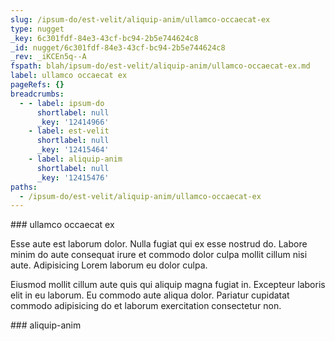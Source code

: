 ```yaml
---
slug: /ipsum-do/est-velit/aliquip-anim/ullamco-occaecat-ex
type: nugget
_key: 6c301fdf-84e3-43cf-bc94-2b5e744624c8
_id: nugget/6c301fdf-84e3-43cf-bc94-2b5e744624c8
_rev: _iKCEn5q--A
fspath: blah/ipsum-do/est-velit/aliquip-anim/ullamco-occaecat-ex.md
label: ullamco occaecat ex
pageRefs: {}
breadcrumbs:
  - - label: ipsum-do
      shortlabel: null
      _key: '12414966'
    - label: est-velit
      shortlabel: null
      _key: '12415464'
    - label: aliquip-anim
      shortlabel: null
      _key: '12415476'
paths:
  - /ipsum-do/est-velit/aliquip-anim/ullamco-occaecat-ex
---
```


<NuggetArea>
<Nugget slug="/ipsum-do/est-velit/aliquip-anim/ullamco-occaecat-ex" type="nugget" _key="6c301fdf-84e3-43cf-bc94-2b5e744624c8" _id="nugget/6c301fdf-84e3-43cf-bc94-2b5e744624c8" _rev="_iKCEn5q--A" fspath="blah/ipsum-do/est-velit/aliquip-anim/ullamco-occaecat-ex.md" label="ullamco occaecat ex" paths="/ipsum-do/est-velit/aliquip-anim/ullamco-occaecat-ex">
<NuggetBody>
### ullamco occaecat ex

Esse aute est laborum dolor. Nulla fugiat qui ex esse nostrud do. Labore minim do aute consequat irure et commodo dolor culpa mollit cillum nisi aute. Adipisicing Lorem laborum eu dolor culpa.

Eiusmod mollit cillum aute quis qui aliquip magna fugiat in. Excepteur laboris elit in eu laborum. Eu commodo aute aliqua dolor. Pariatur cupidatat commodo adipisicing do et laborum exercitation consectetur non.

</NuggetBody>
<Breadcrumbs>
<Crumbs>
<Crumb _key="12414966" label="ipsum-do" /><Crumb _key="12415464" label="est-velit" /><Crumb _key="12415476" label="aliquip-anim" />
</Crumbs>
</Breadcrumbs>
</Nugget>

<NuggetsInbound>
</NuggetsInbound>
<NuggetsOutbound>
</NuggetsOutbound>
</NuggetArea>
<PassagesInbound>
<Passage direction="inbound" type="passage" _key="12415476" _id="passage/12415476" _rev="_iKCEn5q---" label="aliquip-anim" passage="aliquip-anim" fspath="blah/ipsum-do/est-velit/aliquip-anim" paths="/ipsum-do/est-velit/aliquip-anim" slug="/ipsum-do/est-velit/aliquip-anim">
<NuggetBody>
### aliquip-anim

</NuggetBody>
<Breadcrumbs>
<Crumbs>
<Crumb _key="12414966" label="ipsum-do" /><Crumb _key="12415464" label="est-velit" />
</Crumbs>
</Breadcrumbs>
</Passage>

</PassagesInbound>
<PassagesOutbound>
</PassagesOutbound>